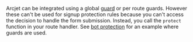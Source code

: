 Arcjet can be integrated using a global [guard](https://docs.nestjs.com/guards)
or per route guards. However these can't be used for signup protection rules
because you can't access the decision to handle the form submission. Instead,
you call the `protect` function in your route handler. See
[bot protection](/bot-protection/quick-start) for an example where guards are
used.

